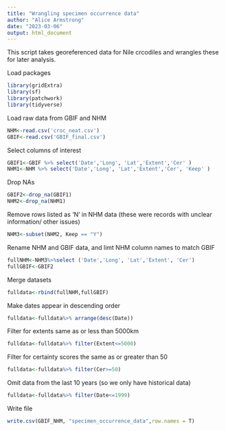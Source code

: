 ```yaml
---
title: "Wrangling specimen occurrence data"
author: "Alice Armstrong"
date: "2023-03-06"
output: html_document
---
```


This script takes georeferenced data for Nile crcodiles and wrangles these for later analysis.


Load packages 
```r
library(gridExtra)
library(sf)
library(patchwork)
library(tidyverse)
```


Load raw data from GBIF and NHM 
```r
NHM<-read.csv('croc_neat.csv')
GBIF<-read.csv('GBIF_final.csv')

```


Select columns of interest 
```r
GBIF1<-GBIF %>% select('Date','Long', 'Lat','Extent','Cer' )
NHM1<-NHM %>% select('Date','Long', 'Lat','Extent','Cer', 'Keep' )
```

Drop NAs
```r
GBIF2<-drop_na(GBIF1)
NHM2<-drop_na(NHM1)
```

Remove rows listed as ‘N’ in NHM data (these were records with unclear information/ other issues)
```r
NHM3<-subset(NHM2, Keep == "Y")
```

Rename NHM and GBIF data, and limt NHM column names to match GBIF
```r
fullNHM<-NHM3%>%select ('Date','Long', 'Lat','Extent', 'Cer')
fullGBIF<-GBIF2
```

Merge datasets
```r
fulldata<-rbind(fullNHM,fullGBIF)
```


Make dates appear in descending order 
```r
fulldata<-fulldata%>% arrange(desc(Date))
```

Filter for extents same as or less than 5000km
```r
fulldata<-fulldata%>% filter(Extent<=5000)
```

Filter for certainty scores the same as or greater than 50
```r
fulldata<-fulldata%>% filter(Cer>=50)
```

Omit data from the last 10 years (so we only have historical data)
```r
fulldata<-fulldata%>% filter(Date<=1999)
```

Write file
```r
write.csv(GBIF_NHM, "specimen_occurrence_data",row.names = T)
```
